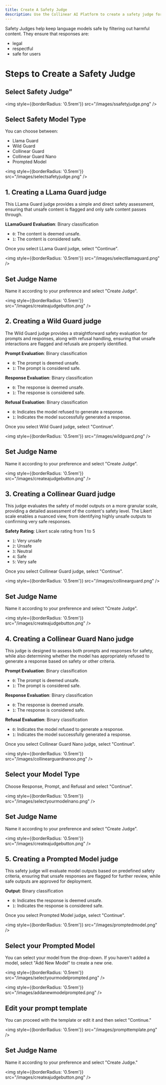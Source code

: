 ```yaml
---
title: Create A Safety Judge
description: Use the Collinear AI Platform to create a safety judge for your space.
---
```


Safety Judges help keep language models safe by filtering out harmful content. They ensure that responses are:
- legal
- respectful 
- safe for users

# Steps to Create a Safety Judge

## Select Safety Judge”

<img
    style={{borderRadius: '0.5rem'}}
    src="/images/ssafetyjudge.png"
/>

## Select Safety Model Type

You can choose between:
- Llama Guard
- Wild Guard
- Collinear Guard
- Collinear Guard Nano
- Prompted Model

<img
    style={{borderRadius: '0.5rem'}}
    src="/images/selectsafetyjudge.png"
/>

## 1. Creating a LLama Guard judge

This LLama Guard judge provides a simple and direct safety assessment, ensuring that unsafe content is flagged and only safe content passes through.

**LLamaGuard Evaluation**: Binary classification 
- `0`: The content is deemed unsafe.
- `1`: The content is considered safe.

Once you select LLama Guard judge, select "Continue".

<img
    style={{borderRadius: '0.5rem'}}
    src="/images/selectllamaguard.png"
/>

## Set Judge Name

Name it according to your preference and select "Create Judge".

<img
    style={{borderRadius: '0.5rem'}}
    src="/images/createajudgebutton.png"
/>

## 2. Creating a Wild Guard judge

The Wild Guard judge provides a straightforward safety evaluation for prompts and responses, along with refusal handling, ensuring that unsafe interactions are flagged and refusals are properly identified.

**Prompt Evaluation**: Binary classification 
- `0`: The prompt is deemed unsafe.
- `1`: The prompt is considered safe.

**Response Evaluation**: Binary classification 
- `0`: The response is deemed unsafe.
- `1`: The response is considered safe.

**Refusal Evaluation**: Binary classification 
- `0`: Indicates the model refused to generate a response.
- `1`: Indicates the model successfully generated a response.

Once you select Wild Guard judge, select "Continue".

<img
    style={{borderRadius: '0.5rem'}}
    src="/images/wildguard.png"
/>

## Set Judge Name

Name it according to your preference and select "Create Judge".

<img
    style={{borderRadius: '0.5rem'}}
    src="/images/createajudgebutton.png"
/>

## 3. Creating a Collinear Guard judge

This judge evaluates the safety of model outputs on a more granular scale, providing a detailed assessment of the content's safety level. The Likert scale enables a nuanced view, from identifying highly unsafe outputs to confirming very safe responses.

**Safety Rating**: Likert scale rating from 1 to 5
- `1`: Very unsafe
- `2`: Unsafe
- `3`: Neutral
- `4`: Safe
- `5`: Very safe

Once you select Collinear Guard judge, select "Continue".

<img
    style={{borderRadius: '0.5rem'}}
    src="/images/collinearguard.png"
/>

## Set Judge Name

Name it according to your preference and select "Create Judge".

<img
    style={{borderRadius: '0.5rem'}}
    src="/images/createajudgebutton.png"
/>

## 4. Creating a Collinear Guard Nano judge

This judge is designed to assess both prompts and responses for safety, while also determining whether the model has appropriately refused to generate a response based on safety or other criteria.

**Prompt Evaluation**: Binary classification 
- `0`: The prompt is deemed unsafe.
- `1`: The prompt is considered safe.

**Response Evaluation**: Binary classification 
- `0`: The response is deemed unsafe.
- `1`: The response is considered safe.

**Refusal Evaluation**: Binary classification 
- `0`: Indicates the model refused to generate a response.
- `1`: Indicates the model successfully generated a response.

Once you select Collinear Guard Nano judge, select "Continue".

<img
    style={{borderRadius: '0.5rem'}}
    src="/images/collinearguardnanoo.png"
/>

## Select your Model Type

Choose Response, Prompt, and Refusal and select "Continue".

<img
    style={{borderRadius: '0.5rem'}}
    src="/images/selectyourmodelnano.png"
/>

## Set Judge Name

Name it according to your preference and select "Create Judge".

<img
    style={{borderRadius: '0.5rem'}}
    src="/images/createajudgebutton.png"
/>

## 5. Creating a Prompted Model judge

This safety judge will evaluate model outputs based on predefined safety criteria, ensuring that unsafe responses are flagged for further review, while safe outputs are approved for deployment.

**Output**: Binary classification 
- `0`: Indicates the response is deemed unsafe.
- `1`: Indicates the response is considered safe.

Once you select Prompted Model judge, select "Continue".

<img
    style={{borderRadius: '0.5rem'}}
    src="/images/promptedmodel.png"
/>

## Select your Prompted Model

You can select your model from the drop-down. If you haven't added a model, select "Add New Model" to create a new one.

<img
    style={{borderRadius: '0.5rem'}}
    src="/images/selectyourmodelprompted.png"
/>

<img
    style={{borderRadius: '0.5rem'}}
    src="/images/addanewmodelprompted.png"
/>

## Edit your prompt template

You can proceed with the template or edit it and then select "Continue."

<img
    style={{borderRadius: '0.5rem'}}
    src="/images/prompttemplate.png"
/>

## Set Judge Name

Name it according to your preference and select "Create Judge."

<img
    style={{borderRadius: '0.5rem'}}
    src="/images/createajudgebutton.png"
/>
